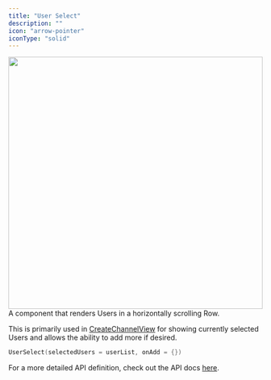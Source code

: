```yaml
---
title: "User Select"
description: ""
icon: "arrow-pointer"
iconType: "solid"
---
```


<img 
height="500"  
width="100%" 
src="/images/android-sdk/user-select.png"
/>
A component that renders Users in a horizontally scrolling Row.

This is primarily used in [CreateChannelView](https://docs.botstacks.ai/sdk-reference/android/views#createchannelview) for showing currently selected Users and allows the ability to add more if desired.

```Kotlin
UserSelect(selectedUsers = userList, onAdd = {})
```
For a more detailed API definition, check out the API docs [here](https://docs.botstacks.ai/api-reference/introduction).